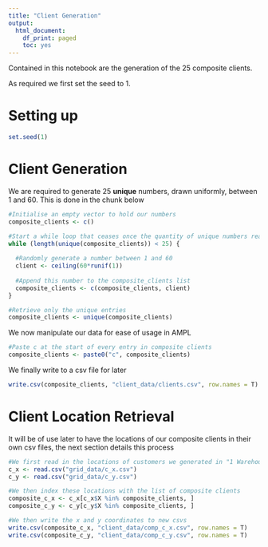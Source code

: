 ```yaml
---
title: "Client Generation"
output:
  html_document:
    df_print: paged
    toc: yes
---
```


Contained in this notebook are the generation of the 25 composite clients.

As required we first set the seed to 1.

# Setting up

```r
set.seed(1)
```

# Client Generation 

We are required to generate 25 **unique** numbers, drawn uniformly, between 1 and 60. This is done in the chunk below

```r
#Initialise an empty vector to hold our numbers
composite_clients <- c()

#Start a while loop that ceases once the quantity of unique numbers reaches 25
while (length(unique(composite_clients)) < 25) {
  
  #Randomly generate a number between 1 and 60
  client <- ceiling(60*runif(1))
  
  #Append this number to the composite_clients list
  composite_clients <- c(composite_clients, client)
}

#Retrieve only the unique entries
composite_clients <- unique(composite_clients)
```

We now manipulate our data for ease of usage in AMPL

```r
#Paste c at the start of every entry in composite clients
composite_clients <- paste0("c", composite_clients)
```

We finally write to a csv file for later

```r
write.csv(composite_clients, "client_data/clients.csv", row.names = T)
```

# Client Location Retrieval

It will be of use later to have the locations of our composite clients in their own csv files, the next section details this process

```r
#We first read in the locations of customers we generated in "1 Warehousing"
c_x <- read.csv("grid_data/c_x.csv")
c_y <- read.csv("grid_data/c_y.csv")

#We then index these locations with the list of composite clients
composite_c_x <- c_x[c_x$X %in% composite_clients, ]
composite_c_y <- c_y[c_y$X %in% composite_clients, ]

#We then write the x and y coordinates to new csvs
write.csv(composite_c_x, "client_data/comp_c_x.csv", row.names = T)
write.csv(composite_c_y, "client_data/comp_c_y.csv", row.names = T)
```

